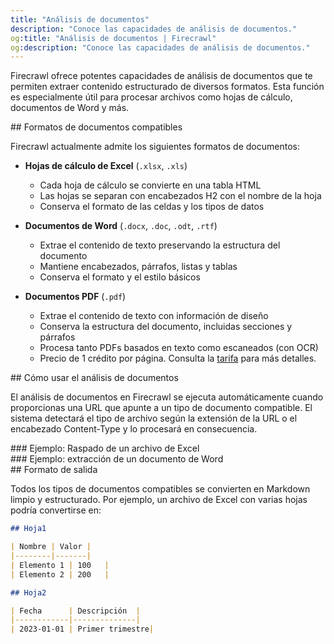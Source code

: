 ```yaml
---
title: "Análisis de documentos"
description: "Conoce las capacidades de análisis de documentos."
og:title: "Análisis de documentos | Firecrawl"
og:description: "Conoce las capacidades de análisis de documentos."
---
```



Firecrawl ofrece potentes capacidades de análisis de documentos que te permiten extraer contenido estructurado de diversos formatos. Esta función es especialmente útil para procesar archivos como hojas de cálculo, documentos de Word y más.

<div id="supported-document-formats">
  ## Formatos de documentos compatibles
</div>

Firecrawl actualmente admite los siguientes formatos de documentos:

- **Hojas de cálculo de Excel** (`.xlsx`, `.xls`)
  - Cada hoja de cálculo se convierte en una tabla HTML
  - Las hojas se separan con encabezados H2 con el nombre de la hoja
  - Conserva el formato de las celdas y los tipos de datos

- **Documentos de Word** (`.docx`, `.doc`, `.odt`, `.rtf`)
  - Extrae el contenido de texto preservando la estructura del documento
  - Mantiene encabezados, párrafos, listas y tablas
  - Conserva el formato y el estilo básicos

- **Documentos PDF** (`.pdf`)
  - Extrae el contenido de texto con información de diseño
  - Conserva la estructura del documento, incluidas secciones y párrafos
  - Procesa tanto PDFs basados en texto como escaneados (con OCR)
  - Precio de 1 crédito por página. Consulta la [tarifa](https://docs.firecrawl.dev/pricing) para más detalles.

<div id="how-to-use-document-parsing">
  ## Cómo usar el análisis de documentos
</div>

El análisis de documentos en Firecrawl se ejecuta automáticamente cuando proporcionas una URL que apunte a un tipo de documento compatible. El sistema detectará el tipo de archivo según la extensión de la URL o el encabezado Content-Type y lo procesará en consecuencia.

<div id="example-scraping-an-excel-file">
  ### Ejemplo: Raspado de un archivo de Excel
</div>

<ScrapeXLSX />

<div id="example-scraping-a-word-document">
  ### Ejemplo: extracción de un documento de Word
</div>

<ScrapeDocument />

<div id="output-format">
  ## Formato de salida
</div>

Todos los tipos de documentos compatibles se convierten en Markdown limpio y estructurado. Por ejemplo, un archivo de Excel con varias hojas podría convertirse en:

```markdown
## Hoja1

| Nombre | Valor |
|--------|-------|
| Elemento 1 | 100   |
| Elemento 2 | 200   |

## Hoja2

| Fecha      | Descripción  |
|------------|--------------|
| 2023-01-01 | Primer trimestre|
```
